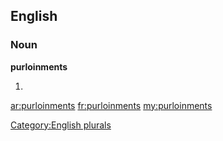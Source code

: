 ==English==

===Noun===
'''purloinments'''

# {{plural of|[[purloinment]]}}

[[Category:English plurals]]

[[ar:purloinments]]
[[fr:purloinments]]
[[my:purloinments]]